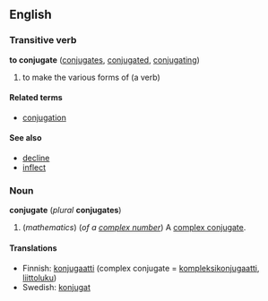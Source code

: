 ==English==
===Transitive verb===
'''to conjugate''' ([[conjugates]], [[conjugated]], [[conjugating]])

# to make the various forms of (a verb)

====Related terms====
*[[conjugation]]

====See also====
*[[decline]]
*[[inflect]]


===Noun===
'''conjugate''' (''plural'' '''conjugates''')

#(''mathematics'') (''of a [[complex number]]'') A [[complex conjugate]].

====Translations====
*Finnish: [[konjugaatti]] (complex conjugate = [[kompleksikonjugaatti]], [[liittoluku]])
*Swedish: [[konjugat]]